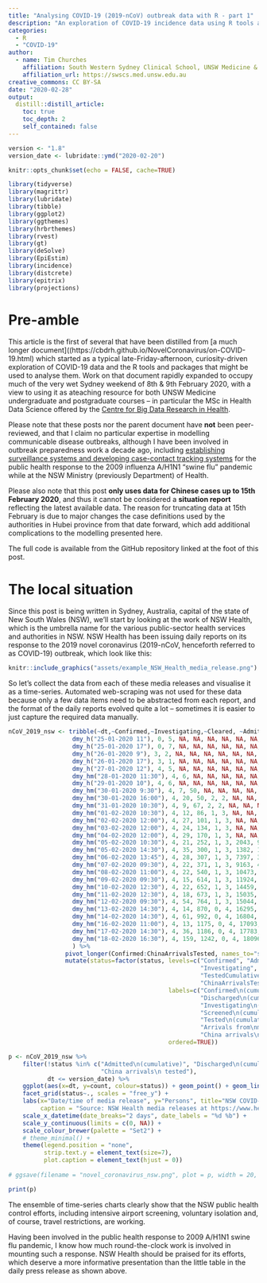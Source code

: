 ```yaml
---
title: "Analysing COVID-19 (2019-nCoV) outbreak data with R - part 1"
description: "An exploration of COVID-19 incidence data using R tools and packages."
categories:
  - R
  - "COVID-19"
author:
  - name: Tim Churches 
    affiliation: South Western Sydney Clinical School, UNSW Medicine & Ingham Institute of Applied Medical Research, Liverpool, Sydney, Australia
    affiliation_url: https://swscs.med.unsw.edu.au
creative_commons: CC BY-SA
date: "2020-02-28"
output:
  distill::distill_article:
    toc: true
    toc_depth: 2
    self_contained: false
---
```


```r
version <- "1.8"
version_date <- lubridate::ymd("2020-02-20")

knitr::opts_chunk$set(echo = FALSE, cache=TRUE)

library(tidyverse)
library(magrittr)
library(lubridate)
library(tibble)
library(ggplot2)
library(ggthemes)
library(hrbrthemes)
library(rvest)
library(gt)
library(deSolve)
library(EpiEstim)
library(incidence)
library(distcrete)
library(epitrix)
library(projections)
```

# Pre-amble

This article is the first of several that have been distilled from [a much longer document]((https://cbdrh.github.io/NovelCoronavirus/on-COVID-19.html) which started as a typical late-Friday-afternoon, curiosity-driven exploration of COVID-19 data and the R tools and packages that might be used to analyse them. Work on that document rapidly expanded to occupy much of the very wet Sydney weekend of 8th & 9th February 2020, with a view to using it as ateaching resource for both UNSW Medicine undergraduate and postgraduate courses -- in particular the MSc in Health Data Science offered by the [Centre for Big Data Research in Health](https://cbdrh.med.unsw.edu.au).

Please note that these posts nor the parent document have **not** been peer-reviewed, and that I claim no particular expertise in modelling communicable disease outbreaks, although I have been involved in outbreak preparedness work a decade ago, including [establishing surveillance systems and developing case-contact tracking systems](https://www.publish.csiro.au/nb/nb09046) for the public health response to the 2009 influenza A/H1N1 "swine flu" pandemic while at the NSW Ministry (previously Department) of Health.

Please also note that this post **only uses data for Chinese cases up to 15th February 2020**, and thus it cannot be considered a **situation report** reflecting the latest available data. The reason for truncating data at 15th February is due to major changes the case definitions used by the authorities in Hubei province from that date forward, which add additional complications to the modelling presented here. 

The full code is available from the GitHub repository linked at the foot of this post.

# The local situation

Since this post is being written in Sydney, Australia, capital of the state of New South Wales (NSW), we'll start by looking at the work of NSW Health, which is the umbrella name for the various public-sector health services and authorities in NSW. NSW Health has been issuing daily reports on its response to the 2019 novel coronavirus (2019-nCoV, henceforth referred to as COVID-19) outbreak, which look like this:


```r

knitr::include_graphics("assets/example_NSW_Health_media_release.png")
```

So let's collect the data from each of these media releases and visualise it as a time-series. Automated web-scraping was not used for these data because only a few data items need to be abstracted from each report, and the format of the daily reports evolved quite a lot -- sometimes it is easier to just capture the required data manually. 

```r
nCoV_2019_nsw <- tribble(~dt,~Confirmed,~Investigating,~Cleared, ~Admitted, ~Discharged, ~ScreenedCumulative, ~TestedCumulative,~ChinaArrivals,~ChinaArrivalsTested,
                  dmy_h("25-01-2020 11"), 0, 5, NA, NA, NA, NA, NA, NA, NA,
                  dmy_h("25-01-2020 17"), 0, 7, NA, NA, NA, NA, NA, NA, NA,
                  dmy_h("26-01-2020 9"), 3, 2, NA, NA, NA, NA, NA, NA, NA,
                  dmy_h("26-01-2020 17"), 3, 1, NA, NA, NA, NA, NA, NA, NA,
                  dmy_h("27-01-2020 12"), 4, 5, NA, NA, NA, NA, NA, NA, NA,
                  dmy_hm("28-01-2020 11:30"), 4, 6, NA, NA, NA, NA, NA, NA, NA,
                  dmy_h("29-01-2020 10"), 4, 6, NA, NA, NA, NA, NA, NA, NA,
                  dmy_hm("30-01-2020 9:30"), 4, 7, 50, NA, NA, NA, NA, NA, NA,
                  dmy_hm("30-01-2020 16:00"), 4, 20, 50, 2, 2, NA, NA, NA, NA,
                  dmy_hm("31-01-2020 10:30"), 4, 9, 67, 2, 2, NA, NA, NA, NA,
                  dmy_hm("01-02-2020 10:30"), 4, 12, 86, 1, 3, NA, NA, NA, NA,
                  dmy_hm("02-02-2020 12:00"), 4, 27, 101, 1, 3, NA, NA, NA, NA,
                  dmy_hm("03-02-2020 12:00"), 4, 24, 134, 1, 3, NA, NA, NA, NA,
                  dmy_hm("04-02-2020 12:00"), 4, 29, 170, 1, 3, NA, NA, NA, NA,
                  dmy_hm("05-02-2020 10:30"), 4, 21, 252, 1, 3, 2043, 9, NA, NA,
                  dmy_hm("05-02-2020 14:30"), 4, 35, 300, 1, 3, 1382, 11, NA, NA,
                  dmy_hm("06-02-2020 13:45"), 4, 28, 307, 1, 3, 7397, 39, 1672, 13,
                  dmy_hm("07-02-2020 09:30"), 4, 22, 371, 1, 3, 9163, 44, 1766, 5,
                  dmy_hm("08-02-2020 11:00"), 4, 22, 540, 1, 3, 10473, 50, 1310, 6,
                  dmy_hm("09-02-2020 09:30"), 4, 15, 614, 1, 3, 11924, 55, 1451, 5,
                  dmy_hm("10-02-2020 12:30"), 4, 22, 652, 1, 3, 14459, 57, 677, 1,
                  dmy_hm("11-02-2020 12:30"), 4, 18, 673, 1, 3, 15035, 61, 505, 4,
                  dmy_hm("12-02-2020 09:30"), 4, 54, 764, 1, 3, 15044, 61, 513, 4,
                  dmy_hm("13-02-2020 14:30"), 4, 14, 870, 0, 4, 16295, 63, 555, 0,
                  dmy_hm("14-02-2020 14:30"), 4, 61, 992, 0, 4, 16804, 64, 503, 1,
                  dmy_hm("16-02-2020 11:00"), 4, 13, 1175, 0, 4, 17093, 64, 263, 0,
                  dmy_hm("17-02-2020 14:30"), 4, 36, 1186, 0, 4, 17783, 65, 198, 1,
                  dmy_hm("18-02-2020 16:30"), 4, 159, 1242, 0, 4, 18096, 66, 290, 1
                  ) %>% 
                pivot_longer(Confirmed:ChinaArrivalsTested, names_to="status", values_to="count") %>%
                mutate(status=factor(status, levels=c("Confirmed", "Admitted", "Discharged",
                                                      "Investigating", "Cleared", "ScreenedCumulative",
                                                      "TestedCumulative", "ChinaArrivals",
                                                      "ChinaArrivalsTested"),
                                             labels=c("Confirmed\n(cumulative)", "Admitted\n(cumulative)",
                                                      "Discharged\n(cumulative)",
                                                      "Investigating\n(currently)", "Cleared\n(cumulative)",
                                                      "Screened\n(cumulative)",
                                                      "Tested\n(cumulative)",
                                                      "Arrivals from\nmainland\nChina\n(previous day)",
                                                      "China arrivals\n tested"),
                                             ordered=TRUE))

p <- nCoV_2019_nsw %>%
    filter(!status %in% c("Admitted\n(cumulative)", "Discharged\n(cumulative)",
                          "China arrivals\n tested"),
           dt <= version_date) %>%
    ggplot(aes(x=dt, y=count, colour=status)) + geom_point() + geom_line() +
    facet_grid(status~., scales = "free_y") + 
    labs(x="Date/time of media release", y="Persons", title="NSW COVID-19 statistics, 2020",
         caption = "Source: NSW Health media releases at https://www.health.nsw.gov.au/news/Pages/2020-nsw-health.aspx") + 
    scale_x_datetime(date_breaks="2 days", date_labels = "%d %b") +
    scale_y_continuous(limits = c(0, NA)) +
    scale_colour_brewer(palette = "Set2") +
    # theme_minimal() +
    theme(legend.position = "none", 
          strip.text.y = element_text(size=7),
          plot.caption = element_text(hjust = 0)) 
    
# ggsave(filename = "novel_coronavirus_nsw.png", plot = p, width = 20, height=16, units = "cm")

print(p)
```

The ensemble of time-series charts clearly show that the NSW public health control efforts, including intensive airport screening, voluntary isolation and, of course, travel restrictions, are working. 

Having been involved in the public health response to 2009 A/H1N1 swine flu pandemic, I know how much round-the-clock work is involved in mounting such a response. NSW Health should be praised for its efforts, which deserve a more informative presentation than the little table in the daily press release as shown above.

